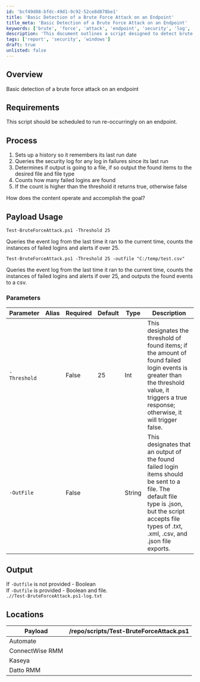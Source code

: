 ```yaml
---
id: 'bcf49d08-bfdc-49d1-9c92-52ce8d878be1'
title: 'Basic Detection of a Brute Force Attack on an Endpoint'
title_meta: 'Basic Detection of a Brute Force Attack on an Endpoint'
keywords: ['brute', 'force', 'attack', 'endpoint', 'security', 'log', 'failures', 'threshold', 'events']
description: 'This document outlines a script designed to detect brute force attacks on an endpoint by monitoring login failures in the security log. The script can be scheduled to run periodically, checking for failed login attempts and alerting if the count exceeds a specified threshold. It also supports outputting the results to a file in various formats.'
tags: ['report', 'security', 'windows']
draft: true
unlisted: false
---
```

## Overview

Basic detection of a brute force attack on an endpoint

## Requirements

This script should be scheduled to run re-occurringly on an endpoint.

## Process

1. Sets up a history so it remembers its last run date
2. Queries the security log for any log in failures since its last run
3. Determines if output is going to a file, if so output the found items to the desired file and file type
4. Counts how many failed logins are found
5. If the count is higher than the threshold it returns true, otherwise false

How does the content operate and accomplish the goal?

## Payload Usage

```
Test-BruteForceAttack.ps1 -Threshold 25
```
Queries the event log from the last time it ran to the current time, counts the instances of failed logins and alerts if over 25.

```
Test-BruteForceAttack.ps1 -Threshold 25 -outfile "C:/temp/test.csv"
```
Queries the event log from the last time it ran to the current time, counts the instances of failed logins and alerts if over 25, and outputs the found events to a csv.

### Parameters

| Parameter     | Alias | Required | Default | Type   | Description                                                                                                                                                                                                 |
|---------------|-------|----------|---------|--------|-------------------------------------------------------------------------------------------------------------------------------------------------------------------------------------------------------------|
| `-Threshold`  |       | False    | 25      | Int    | This designates the threshold of found items; if the amount of found failed login events is greater than the threshold value, it triggers a true response; otherwise, it will trigger false.               |
| `-OutFile`    |       | False    |         | String | This designates that an output of the found failed login items should be sent to a file. The default file type is .json, but the script accepts file types of .txt, .xml, .csv, and .json file exports. |

## Output

If `-Outfile` is not provided - Boolean  
If `-Outfile` is provided - Boolean and file.  
`.//Test-BruteForceAttack.ps1-log.txt`

## Locations

| Payload                      | /repo/scripts/Test-BruteForceAttack.ps1 |
|------------------------------|------------------------------------------|
| Automate                     |                                          |
| ConnectWise RMM              |                                          |
| Kaseya                       |                                          |
| Datto RMM                    |                                          |














